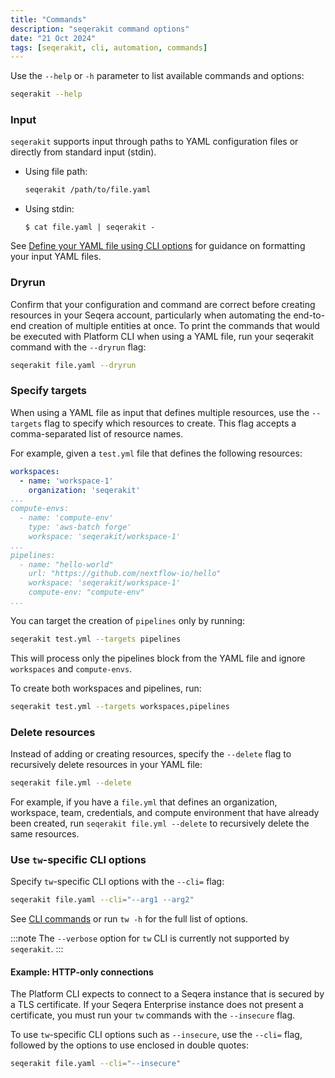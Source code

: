 ```yaml
---
title: "Commands"
description: "seqerakit command options"
date: "21 Oct 2024"
tags: [seqerakit, cli, automation, commands]
---
```


Use the `--help` or `-h` parameter to list available commands and options:

```bash
seqerakit --help
```

### Input

`seqerakit` supports input through paths to YAML configuration files or directly from standard input (stdin).

- Using file path:

    ```bash
    seqerakit /path/to/file.yaml
    ```

- Using stdin:

    ```console
    $ cat file.yaml | seqerakit -
    ```

See [Define your YAML file using CLI options](#define-your-yaml-file-using-cli-options) for guidance on formatting your input YAML files.

### Dryrun

Confirm that your configuration and command are correct before creating resources in your Seqera account, particularly when automating the end-to-end creation of multiple entities at once. To print the commands that would be executed with Platform CLI when using a YAML file, run your seqerakit command with the `--dryrun` flag:

```bash
seqerakit file.yaml --dryrun
```

### Specify targets

When using a YAML file as input that defines multiple resources, use the `--targets` flag to specify which resources to create. This flag accepts a comma-separated list of resource names.

For example, given a `test.yml` file that defines the following resources:

```yaml
workspaces:
  - name: 'workspace-1'
    organization: 'seqerakit'
...
compute-envs:
  - name: 'compute-env'
    type: 'aws-batch forge'
    workspace: 'seqerakit/workspace-1'
...
pipelines:
  - name: "hello-world"
    url: "https://github.com/nextflow-io/hello"
    workspace: 'seqerakit/workspace-1'
    compute-env: "compute-env"
...
```

You can target the creation of `pipelines` only by running:

```bash
seqerakit test.yml --targets pipelines
```

This will process only the pipelines block from the YAML file and ignore `workspaces` and `compute-envs`.

To create both workspaces and pipelines, run:

```bash
seqerakit test.yml --targets workspaces,pipelines
```

### Delete resources

Instead of adding or creating resources, specify the `--delete` flag to recursively delete resources in your YAML file:

```bash
seqerakit file.yml --delete
```

For example, if you have a `file.yml` that defines an organization, workspace, team, credentials, and compute environment that have already been created, run `seqerakit file.yml --delete` to recursively delete the same resources.

### Use `tw`-specific CLI options

Specify `tw`-specific CLI options with the `--cli=` flag:

```bash
seqerakit file.yaml --cli="--arg1 --arg2"
```

See [CLI commands](../cli/commands.mdx) or run `tw -h` for the full list of options.

:::note
The `--verbose` option for `tw` CLI is currently not supported by `seqerakit`.
:::

#### Example: HTTP-only connections

The Platform CLI expects to connect to a Seqera instance that is secured by a TLS certificate. If your Seqera Enterprise instance does not present a certificate, you must run your `tw` commands with the `--insecure` flag.

To use `tw`-specific CLI options such as `--insecure`, use the `--cli=` flag, followed by the options to use enclosed in double quotes:

```bash
seqerakit file.yaml --cli="--insecure"
```
